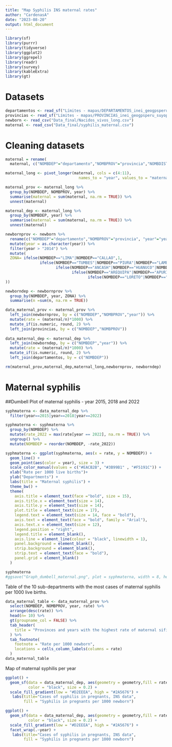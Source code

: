 ```yaml
---
title: "Map Syphilis INS maternal rates"
author: "CardenasA"
date: "2023-08-20"
output: html_document
---
```


```r
library(sf)
library(purrr)
library(tidyverse)
library(ggplot2)
library(ggrepel)
library(readr)
library(survey)
library(kableExtra)
library(gt)
```

# Datasets

```r
departamentos <- read_sf("Límites - mapas/DEPARTAMENTOS_inei_geogpsperu_suyopomalia.shp")
provincias <- read_sf("Límites - mapas/PROVINCIAS_inei_geogpsperu_suyopomalia.shp")
newborn <- read_csv("Data_final/Nacidos_vivos_long.csv")
maternal <- read_csv("Data_final/syphilis_maternal.csv")
```

# Cleaning datasets

```r

maternal = rename(
  maternal, c("NOMBDEP"="departamento","NOMBPROV"="provincia","NOMBDIST"="distrito"))

maternal_long <- pivot_longer(maternal, cols = c(4:11), 
                                names_to = "year", values_to = "maternal")

maternal_prov <- maternal_long %>%
  group_by(NOMBDEP, NOMBPROV, year) %>%
  summarise(maternal = sum(maternal, na.rm = TRUE)) %>%
  unnest(maternal)

maternal_dep <- maternal_long %>%
  group_by(NOMBDEP, year) %>%
  summarise(maternal = sum(maternal, na.rm = TRUE)) %>%
  unnest(maternal)

newbornprov <- newborn %>%
  rename(c("NOMBDEP"="departamento","NOMBPROV"="provincia", "year"="years")) %>%
  mutate(year = as.character(year)) %>%
  filter(year > "2014") %>%
  mutate(
  ZONA= ifelse(NOMBDEP=="LIMA"|NOMBDEP=="CALLAO",1,
               ifelse(NOMBDEP=="TUMBES"|NOMBDEP=="PIURA"|NOMBDEP=="LAMBAYEQUE"|NOMBDEP=="LA LIBERTAD"|NOMBDEP=="CAJAMARCA",2,
                      ifelse(NOMBDEP=="ANCASH"|NOMBDEP=="HUANUCO"|NOMBDEP=="PASCO"|NOMBDEP=="JUNIN"|NOMBDEP=="HUANCAVELICA"|NOMBDEP=="ICA"|NOMBDEP=="AYACUCHO",3,
                             ifelse(NOMBDEP=="AREQUIPA"|NOMBDEP=="APURIMAC"|NOMBDEP=="CUSCO"|NOMBDEP=="PUNO"|NOMBDEP=="MOQUEGUA"|NOMBDEP=="TACNA",4,
                                    ifelse(NOMBDEP=="LORETO"|NOMBDEP=="SAN MARTIN"|NOMBDEP=="UCAYALI"|NOMBDEP=="MADRE DE DIOS"|NOMBDEP == "CAJAMARCA"|NOMBDEP == "AMAZONAS",5,NA))))
))

newborndep <- newbornprov %>%
  group_by(NOMBDEP, year, ZONA) %>%
  summarise(n =sum(n, na.rm = TRUE)) 

```

```r

data_maternal_prov <- maternal_prov %>%
  left_join(newbornprov, by = c("NOMBDEP","NOMBPROV","year")) %>%
  mutate(rate = (maternal/n)*1000) %>% 
  mutate_if(is.numeric, round, 2) %>%
  left_join(provincias, by = c("NOMBDEP","NOMBPROV"))
  
data_maternal_dep <- maternal_dep %>%
  left_join(newborndep, by = c("NOMBDEP","year")) %>%
  mutate(rate = (maternal/n)*1000) %>% 
  mutate_if(is.numeric, round, 2) %>%
  left_join(departamentos, by = c("NOMBDEP"))
```

```r
rm(maternal_prov,maternal_dep,maternal_long,newbornprov, newborndep)
```


# Maternal syphilis

##Dumbell Plot of maternal syphilis - year 2015, 2018 and 2022

```r
syphmaterna <- data_maternal_dep %>%
  filter(year==2015|year==2018|year==2022)

syphmaterna <- syphmaterna %>%
  group_by(NOMBDEP) %>%
  mutate(rate_2022 = max(rate[year == 2022], na.rm = TRUE)) %>%
  ungroup() %>%
  mutate(NOMBDEP = reorder(NOMBDEP, -rate_2022))

syphmaterna <- ggplot(syphmaterna, aes(x = rate, y = NOMBDEP)) +
  geom_line() +
  geom_point(aes(color = year), size = 3) +
  scale_color_manual(values = c("#EACB2B", "#3B99B1" , "#F5191C")) +
  xlab("Rate per 1000 live births")+
  ylab("Departments") +
  labs(title = "Maternal syphilis") +
  theme_bw() +
  theme(
    axis.title = element_text(face ="bold", size = 15),
    axis.title.x = element_text(size = 14),
    axis.title.y = element_text(size = 14),
    plot.title = element_text(size = 17),
    legend.text = element_text(size = 14, face = "bold"),
    axis.text = element_text(face = "bold", family = "Arial"),
    axis.text.x = element_text(size = 12),
    legend.position = "right",
    legend.title = element_blank(),
    axis.line = element_line(colour = "black", linewidth = 1),
    panel.background = element_blank(),
    strip.background = element_blank(),
    strip.text = element_text(face = "bold"),
    panel.grid = element_blank()
  ) 

syphmaterna
#ggsave("Graph_dumbell_maternal.png", plot = syphmaterna, width = 8, height = 4, dpi = 300)
```

Table of the 10 sub-departments with the most cases of maternal syphilis per 1000 live births.

```r

data_maternal_table <- data_maternal_prov %>%
  select(NOMBDEP, NOMBPROV, year, rate) %>%
  arrange(desc(rate)) %>%
  head(n= 10) %>%
  gt(groupname_col = FALSE) %>%
  tab_header(
    title = "Provinces and years with the highest rate of maternal sifilis"
  ) %>%
  tab_footnote(
    footnote = "Rate per 1000 newborn",
    locations = cells_column_labels(columns = rate)
  )
data_maternal_table

```

Map of maternal syphilis per year

```r
ggplot() +
  geom_sf(data = data_maternal_dep, aes(geometry = geometry,fill = rate),
          color = "black", size = 0.2) +
  scale_fill_gradient(low = "#D2EEEA", high = "#2A5676") +
   labs(title="Cases of syphilis in pregnants, INS data",
        fill = "Syphilis in pregnants per 1000 newborn")

```

```r
ggplot() +
  geom_sf(data = data_maternal_dep, aes(geometry = geometry,fill = rate),
          color = "black", size = 0.2) +
  scale_fill_gradient(low = "#D2EEEA", high = "#2A5676") +
  facet_wrap(.~year) + 
   labs(title="Cases of syphilis in pregnants, INS data",
        fill = "Syphilis in pregnants per 1000 newborn") 
```


